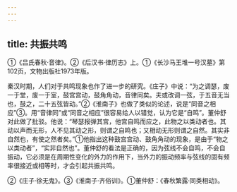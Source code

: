 ```yaml
---
---
---
```

title: 共振共鸣
---



①《吕氏春秋·音律》。②《后汉书·律历志》上。①《长沙马王堆一号汉墓》第102页，文物出版社1973年版。

秦汉时期，人们对于共鸣现象也作了进一步的研究。《庄子》中说：“为之调瑟，废一于堂，废一于室，鼓宫宫动，鼓角角动，音律同矣。夫或改调一弦，于五音无当也，鼓之，二十五弦皆动。”②《淮南子》也做了类似的论述，说是“同音之相应”③。用“音律同”或“同音之相应”很容易给人以错觉，认为它是“自鸣”。董仲舒对此做了批驳。他说：“琴瑟报弹其宫，他宫自鸣而应之，此物之以类动者也。其动以声而无形，人不见其动之形，则谓之自鸣也；又相动无形则谓之自然。其实非自然也，有使之然者矣。”①他指出这种鼓宫宫动、鼓角角动的现象，是由于“物之以类动者”，“实非自然也”。董仲舒的看法是正确的，因为弦线不会自鸣，不会自振动，它必须是在周期性变化的外力的作用下，当外力的振动频率与弦线的固有频率很接近或相等时，才会引起共振共鸣。

②《庄子·徐无鬼》。③《淮南子·齐俗训》。①董仲舒：《春秋繁露·同类相动》。